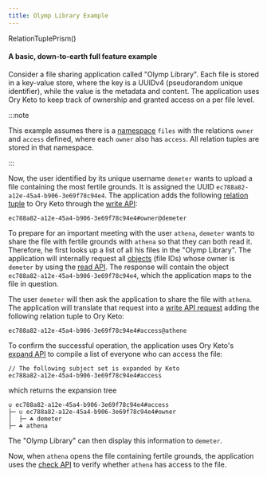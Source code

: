 ```yaml
---
title: Olymp Library Example
---
```


RelationTuplePrism()

#### A basic, down-to-earth full feature example

Consider a file sharing application called "Olymp Library". Each file is stored
in a key-value store, where the key is a UUIDv4 (pseudorandom unique
identifier), while the value is the metadata and content. The application uses
Ory Keto to keep track of ownership and granted access on a per file level.

:::note

This example assumes there is a [namespace](../concepts/namespace) `files` with
the relations `owner` and `access` defined, where each `owner` also has
`access`. All relation tuples are stored in that namespace.

:::

Now, the user identified by its unique username `demeter` wants to upload a file
containing the most fertile grounds. It is assigned the UUID
`ec788a82-a12e-45a4-b906-3e69f78c94e4`. The application adds the following
[relation tuple](../concepts/relation-tuples) to Ory Keto through the
[write API](/TODO):

```keto-relation-tuples
ec788a82-a12e-45a4-b906-3e69f78c94e4#owner@demeter
```

To prepare for an important meeting with the user `athena`, `demeter` wants to
share the file with fertile grounds with `athena` so that they can both read it.
Therefore, he first looks up a list of all his files in the "Olymp Library". The
application will internally request all [objects](../concepts/objects) (file
IDs) whose owner is `demeter` by using the [read API](/TODO). The response will
contain the object `ec788a82-a12e-45a4-b906-3e69f78c94e4`, which the application
maps to the file in question.

The user `demeter` will then ask the application to share the file with
`athena`. The application will translate that request into a
[write API request](/TODO) adding the following relation tuple to Ory Keto:

```keto-relation-tuples
ec788a82-a12e-45a4-b906-3e69f78c94e4#access@athene
```

To confirm the successful operation, the application uses Ory Keto's
[expand API](/TODO) to compile a list of everyone who can access the file:

```keto-relation-tuples
// The following subject set is expanded by Keto
ec788a82-a12e-45a4-b906-3e69f78c94e4#access
```

which returns the expansion tree

```
∪ ec788a82-a12e-45a4-b906-3e69f78c94e4#access
├─ ∪ ec788a82-a12e-45a4-b906-3e69f78c94e4#owner
│  ├─ ☘ demeter
├─ ☘ athena
```

The "Olymp Library" can then display this information to `demeter`.

Now, when `athena` opens the file containing fertile grounds, the application
uses the [check API](/TODO) to verify whether `athena` has access to the file.
